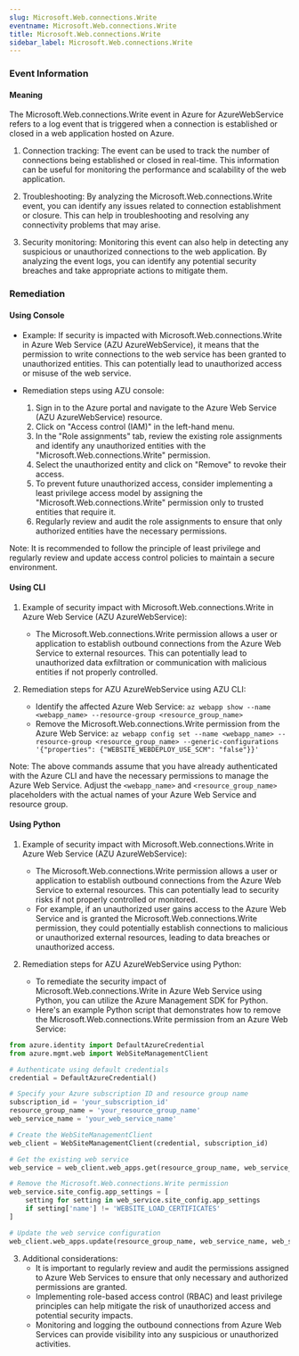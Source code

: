 ```yaml
--- 
slug: Microsoft.Web.connections.Write
eventname: Microsoft.Web.connections.Write
title: Microsoft.Web.connections.Write
sidebar_label: Microsoft.Web.connections.Write
---
```

                       
### Event Information

#### Meaning

The Microsoft.Web.connections.Write event in Azure for AzureWebService refers to a log event that is triggered when a connection is established or closed in a web application hosted on Azure. 

1. Connection tracking: The event can be used to track the number of connections being established or closed in real-time. This information can be useful for monitoring the performance and scalability of the web application.

2. Troubleshooting: By analyzing the Microsoft.Web.connections.Write event, you can identify any issues related to connection establishment or closure. This can help in troubleshooting and resolving any connectivity problems that may arise.

3. Security monitoring: Monitoring this event can also help in detecting any suspicious or unauthorized connections to the web application. By analyzing the event logs, you can identify any potential security breaches and take appropriate actions to mitigate them.

### Remediation

#### Using Console

- Example: If security is impacted with Microsoft.Web.connections.Write in Azure Web Service (AZU AzureWebService), it means that the permission to write connections to the web service has been granted to unauthorized entities. This can potentially lead to unauthorized access or misuse of the web service.

- Remediation steps using AZU console:
  1. Sign in to the Azure portal and navigate to the Azure Web Service (AZU AzureWebService) resource.
  2. Click on "Access control (IAM)" in the left-hand menu.
  3. In the "Role assignments" tab, review the existing role assignments and identify any unauthorized entities with the "Microsoft.Web.connections.Write" permission.
  4. Select the unauthorized entity and click on "Remove" to revoke their access.
  5. To prevent future unauthorized access, consider implementing a least privilege access model by assigning the "Microsoft.Web.connections.Write" permission only to trusted entities that require it.
  6. Regularly review and audit the role assignments to ensure that only authorized entities have the necessary permissions.

Note: It is recommended to follow the principle of least privilege and regularly review and update access control policies to maintain a secure environment.

#### Using CLI

1. Example of security impact with Microsoft.Web.connections.Write in Azure Web Service (AZU AzureWebService):
   - The Microsoft.Web.connections.Write permission allows a user or application to establish outbound connections from the Azure Web Service to external resources. This can potentially lead to unauthorized data exfiltration or communication with malicious entities if not properly controlled.

2. Remediation steps for AZU AzureWebService using AZU CLI:
   - Identify the affected Azure Web Service: `az webapp show --name <webapp_name> --resource-group <resource_group_name>`
   - Remove the Microsoft.Web.connections.Write permission from the Azure Web Service: `az webapp config set --name <webapp_name> --resource-group <resource_group_name> --generic-configurations '{"properties": {"WEBSITE_WEBDEPLOY_USE_SCM": "false"}}'`

Note: The above commands assume that you have already authenticated with the Azure CLI and have the necessary permissions to manage the Azure Web Service. Adjust the `<webapp_name>` and `<resource_group_name>` placeholders with the actual names of your Azure Web Service and resource group.

#### Using Python

1. Example of security impact with Microsoft.Web.connections.Write in Azure Web Service (AZU AzureWebService):
   - The Microsoft.Web.connections.Write permission allows a user or application to establish outbound connections from the Azure Web Service to external resources. This can potentially lead to security risks if not properly controlled or monitored.
   - For example, if an unauthorized user gains access to the Azure Web Service and is granted the Microsoft.Web.connections.Write permission, they could potentially establish connections to malicious or unauthorized external resources, leading to data breaches or unauthorized access.

2. Remediation steps for AZU AzureWebService using Python:
   - To remediate the security impact of Microsoft.Web.connections.Write in Azure Web Service using Python, you can utilize the Azure Management SDK for Python.
   - Here's an example Python script that demonstrates how to remove the Microsoft.Web.connections.Write permission from an Azure Web Service:

```python
from azure.identity import DefaultAzureCredential
from azure.mgmt.web import WebSiteManagementClient

# Authenticate using default credentials
credential = DefaultAzureCredential()

# Specify your Azure subscription ID and resource group name
subscription_id = 'your_subscription_id'
resource_group_name = 'your_resource_group_name'
web_service_name = 'your_web_service_name'

# Create the WebSiteManagementClient
web_client = WebSiteManagementClient(credential, subscription_id)

# Get the existing web service
web_service = web_client.web_apps.get(resource_group_name, web_service_name)

# Remove the Microsoft.Web.connections.Write permission
web_service.site_config.app_settings = [
    setting for setting in web_service.site_config.app_settings
    if setting['name'] != 'WEBSITE_LOAD_CERTIFICATES'
]

# Update the web service configuration
web_client.web_apps.update(resource_group_name, web_service_name, web_service)
```

3. Additional considerations:
   - It is important to regularly review and audit the permissions assigned to Azure Web Services to ensure that only necessary and authorized permissions are granted.
   - Implementing role-based access control (RBAC) and least privilege principles can help mitigate the risk of unauthorized access and potential security impacts.
   - Monitoring and logging the outbound connections from Azure Web Services can provide visibility into any suspicious or unauthorized activities.


 